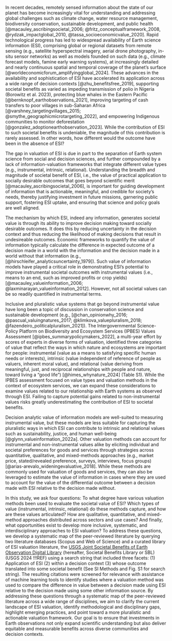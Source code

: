 In recent decades, remotely sensed information about the state of our planet has become increasingly vital for understanding and addressing global challenges such as climate change, water resource management, biodiversity conservation, sustainable development, and public health [@macauley_ascribingsocietal_2006; @fritz_conceptualframework_2008, @rydzak_impactglobal_2010, @tassa_socioeconomicvalue_2020]. Rapid technological progress has led to widespread availability of Earth science information (ESI), comprising global or regional datasets from remote sensing (e.g., satellite hyperspectral imagery, aerial drone photography, in-situ sensor networks) as well as models founded on such data (e.g., climate forecast models, famine early warning systems), at increasingly detailed and nearly continuous spatial and temporal coverage of the planet’s surface [@worldeconomicforum_amplifyingglobal_2024]. These advances in the availability and sophistication of ESI have accelerated its application across a wide range of decision contexts [@zhu_benefitsfree_2019], supporting societal benefits as varied as impeding transmission of polio in Nigeria (Borowitz et al. 2023), protecting blue whales in the Eastern Pacific [@bernknopf_earthobservations_2021], improving targeting of cash transfers to poor villages in sub-Saharan Africa [@varshney_targetingvillages_2015; @smythe_geographicmicrotargeting_2022], and empowering Indigenous communities to monitor deforestation [@gonzalez_adoptionearthobservation_2023]. While the contribution of ESI to such societal benefits is undeniable, the magnitude of this contribution is rarely assessed. In other words, how different would the outcome have been in the absence of ESI? 

The gap in valuation of ESI is due in part to the separation of Earth system science from social and decision sciences, and further compounded by a lack of information-valuation frameworks that integrate different value types (e.g., instrumental, intrinsic, relational).  Understanding the breadth and magnitude of societal benefit of ESI, i.e., the value of practical application to socially desirable outcomes that goes beyond scientific merit [@macauley_ascribingsocietal_2006], is important for guiding development of information that is actionable, meaningful, and credible for society’s needs, thereby justifying investment in future missions, garnering public support, fostering ESI uptake, and ensuring that science and policy goals are well aligned.

The mechanism by which ESI, indeed any information, generates societal value is through its ability to improve decision making toward socially desirable outcomes.  It does this by reducing uncertainty in the decision context and thus reducing the likelihood of making decisions that result in undesireable outcomes.  Economic frameworks to quantify the value of information typically calculate the difference in expected outcome of a decision made in a world with the information and the decision made in a world without that information (e.g., [@hirschleifer_analyticsuncertainty_1979]).  Such value of information models have played a critical role in demonstrating ESI’s potential to improve instrumental societal outcomes with instrumental values (i.e., means to an end, such as improved profits or crop yields) [@macauley_valueinformation_2006; @laxminarayan_valueinformation_2012].  However, not all societal values can be so readily quantified in instrumental terms.

Inclusive and pluralistic value systems that go beyond instrumental value have long been a topic of discussion in conservation science and sustainable development (e.g., [@chan_opinionwhy_2016; @pascual_valuingnatures_2017; @klimkova_valuepluralism_2018; @fazendeiro_politicalpluralism_2021]). The Intergovernmental Science-Policy Platform on Biodiversity and Ecosystem Services (IPBES) Values Assessment [@ipbes_summarypolicymakers_2022], a multi-year effort by scores of experts in diverse forms of valuation, identified three categories of value that reflect the ways in which nature and ecosystems are important for people: instrumental (value as a means to satisfying specific human needs or interests), intrinsic (value independent of reference of people as valuers, inherent moral value), and relational (value deriving from meaningful, just, and reciprocal relationships with people and nature, toward living a “good life”) [@himes_whynature_2024] (Table S1).  While the IPBES assessment focused on value types and valuation methods in the context of ecosystem services, we can expand these considerations to examine values related to our relationship with Earth systems as observed through ESI.  Failing to capture potential gains related to non-instrumental values risks greatly underestimating the contribution of ESI to societal benefits.

Decision analytic value of information models are well-suited to measuring instrumental value, but these models are less suitable for capturing the pluralistic ways in which ESI can contribute to intrinsic and relational values such as sustainability, justice, and human well-being [@glynn_valueinformation_2022a].  Other valuation methods can account for instrumental and non-instrumental values alike by eliciting individual and societal preferences for goods and services through strategies across quantitative, qualitative, and mixed-methods approaches (e.g., market price, stated/revealed preference, surveys, interviews, focus groups) [@arias-arevalo_wideningevaluative_2018].  While these methods are commonly used for valuation of goods and services, they can also be leveraged to estimate the value of information in cases where they are used to account for the value of the differential outcome between a decision made with ESI relative to the decision made without.

In this study, we ask four questions: To what degree have various valuation methods been used to evaluate the societal value of ESI? Which types of value (instrumental, intrinsic, relational) do these methods capture, and how are these values articulated? How are qualitative, quantitative, and mixed-method approaches distributed across sectors and use cases? And finally, what opportunities exist to develop more inclusive, systematic, and interdisciplinary approaches to ESI valuation? To address these questions, we develop a systematic map of the peer-reviewed literature by querying two literature databases (Scopus and Web of Science) and a curated library of ESI valuation literature, the [USGS Joint Societal Benefits of Earth Observation Digital Library](https://doi.sciencebase.gov/hd/#/geo-value?p=0&l=50&yearMin=1863&yearMax=2024) (hereafter, Societal Benefits Library or SBL) (USGS 2024 !!!REF) using a search string that included three facets: (1) Application of ESI (2) within a decision context (3) whose outcome translated into some societal benefit (See SI Methods and Fig. S1 for search string).  The resulting citations were screened for relevance with assistance of machine learning tools to identify studies where a valuation method was used to compare the difference in value between a decision made using ESI relative to the decision made using some other information source.  By addressing these questions through a systematic map of the peer-reviewed literature across a wide range of disciplines, we aim to clarify the current landscape of ESI valuation, identify methodological and disciplinary gaps, highlight emerging practices, and point toward a more pluralistic and actionable valuation framework. Our goal is to ensure that investments in Earth observations not only expand scientific understanding but also deliver equitable and measurable benefits across diverse communities and decision contexts.